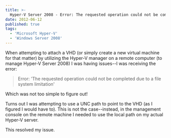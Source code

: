 ```yaml
---
title: >-
  Hyper-V Server 2008 - Error: The requested operation could not be completed due to a file system limitation
date: 2012-06-12
published: true
tags:
  - 'Microsoft Hyper-V'
  - 'Windows Server 2008'
---
```


When attempting to attach a VHD (or simply create a new virtual machine for that matter) by utilizing the Hyper-V manager on a remote computer (to manage Hyper-V Server 2008) I was having issues--I was receiving the error:

> Error: 'The requested operation could not be completed due to a file system limitation'

Which was not too simple to figure out!

Turns out I was attempting to use a UNC path to point to the VHD (as I figured I would have to). This is not the case--instead, in the management console on the remote machine I needed to use the local path on my actual Hyper-V server.

This resolved my issue.
